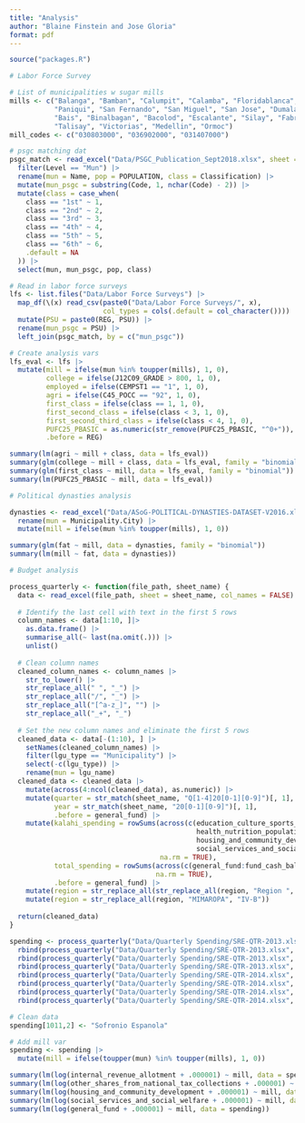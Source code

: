 ```yaml
---
title: "Analysis"
author: "Blaine Finstein and Jose Gloria"
format: pdf
---
```


```r
source("packages.R")
```


```r
# Labor Force Survey

# List of municipalities w sugar mills
mills <- c("Balanga", "Bamban", "Calumpit", "Calamba", "Floridablanca", "Nasugbu", "Manaoag", "Candon",
           "Paniqui", "San Fernando", "San Miguel", "San Jose", "Dumalag", "Pilar", "Barotac",
           "Bais", "Binalbagan", "Bacolod", "Escalante", "Silay", "Fabrica", "La Carlota", "Bago",
           "Talisay", "Victorias", "Medellin", "Ormoc")
mill_codes <- c("030803000", "036902000", "031407000")

# psgc matching dat
psgc_match <- read_excel("Data/PSGC_Publication_Sept2018.xlsx", sheet = "PSGC") |>
  filter(Level == "Mun") |> 
  rename(mun = Name, pop = POPULATION, class = Classification) |> 
  mutate(mun_psgc = substring(Code, 1, nchar(Code) - 2)) |> 
  mutate(class = case_when(
    class == "1st" ~ 1,
    class == "2nd" ~ 2,
    class == "3rd" ~ 3,
    class == "4th" ~ 4,
    class == "5th" ~ 5,
    class == "6th" ~ 6,
    .default = NA
  )) |> 
  select(mun, mun_psgc, pop, class)

# Read in labor force surveys
lfs <- list.files("Data/Labor Force Surveys") |> 
  map_df(\(x) read_csv(paste0("Data/Labor Force Surveys/", x),
                       col_types = cols(.default = col_character()))) |> 
  mutate(PSU = paste0(REG, PSU)) |> 
  rename(mun_psgc = PSU) |> 
  left_join(psgc_match, by = c("mun_psgc"))

# Create analysis vars
lfs_eval <- lfs |> 
  mutate(mill = ifelse(mun %in% toupper(mills), 1, 0),
         college = ifelse(J12C09_GRADE > 800, 1, 0),
         employed = ifelse(CEMPST1 == "1", 1, 0),
         agri = ifelse(C45_POCC == "92", 1, 0),
         first_class = ifelse(class == 1, 1, 0),
         first_second_class = ifelse(class < 3, 1, 0),
         first_second_third_class = ifelse(class < 4, 1, 0),
         PUFC25_PBASIC = as.numeric(str_remove(PUFC25_PBASIC, "^0+")),
         .before = REG)

summary(lm(agri ~ mill + class, data = lfs_eval))
summary(glm(college ~ mill + class, data = lfs_eval, family = "binomial"))
summary(glm(first_class ~ mill, data = lfs_eval, family = "binomial"))
summary(lm(PUFC25_PBASIC ~ mill, data = lfs_eval))
```

```r
# Political dynasties analysis

dynasties <- read_excel("Data/ASoG-POLITICAL-DYNASTIES-DATASET-V2016.xlsx", sheet = "Data") |> 
  rename(mun = Municipality.City) |> 
  mutate(mill = ifelse(mun %in% toupper(mills), 1, 0))

summary(glm(fat ~ mill, data = dynasties, family = "binomial"))
summary(lm(mill ~ fat, data = dynasties))
```

```r
# Budget analysis

process_quarterly <- function(file_path, sheet_name) {
  data <- read_excel(file_path, sheet = sheet_name, col_names = FALSE)
  
  # Identify the last cell with text in the first 5 rows
  column_names <- data[1:10, ]|> 
    as.data.frame() |> 
    summarise_all(~ last(na.omit(.))) |> 
    unlist()
  
  # Clean column names
  cleaned_column_names <- column_names |> 
    str_to_lower() |> 
    str_replace_all(" ", "_") |> 
    str_replace_all("/", "_") |> 
    str_replace_all("[^a-z_]", "") |> 
    str_replace_all("_+", "_")
  
  # Set the new column names and eliminate the first 5 rows
  cleaned_data <- data[-(1:10), ] |> 
    setNames(cleaned_column_names) |> 
    filter(lgu_type == "Municipality") |> 
    select(-c(lgu_type)) |> 
    rename(mun = lgu_name) 
  cleaned_data <- cleaned_data |> 
    mutate(across(4:ncol(cleaned_data), as.numeric)) |> 
    mutate(quarter = str_match(sheet_name, "Q[1-4]20[0-1][0-9]")[, 1],
           year = str_match(sheet_name, "20[0-1][0-9]")[, 1],
           .before = general_fund) |>
    mutate(kalahi_spending = rowSums(across(c(education_culture_sports_manpower_development,
                                              health_nutrition_population_control,
                                              housing_and_community_development,
                                              social_services_and_social_welfare)),
                                     na.rm = TRUE),
           total_spending = rowSums(across(c(general_fund:fund_cash_balance_end)),
                                    na.rm = TRUE),
           .before = general_fund) |> 
    mutate(region = str_replace_all(str_replace_all(region, "Region ", ""), " Region", "")) |>
    mutate(region = str_replace_all(region, "MIMAROPA", "IV-B"))
  
  return(cleaned_data)
}

spending <- process_quarterly("Data/Quarterly Spending/SRE-QTR-2013.xlsx", sheet = "Q12013") |>
  rbind(process_quarterly("Data/Quarterly Spending/SRE-QTR-2013.xlsx", sheet = "Q22013")) |> 
  rbind(process_quarterly("Data/Quarterly Spending/SRE-QTR-2013.xlsx", sheet = "Q32013")) |>
  rbind(process_quarterly("Data/Quarterly Spending/SRE-QTR-2013.xlsx", sheet = "Q42013")) |> 
  rbind(process_quarterly("Data/Quarterly Spending/SRE-QTR-2014.xlsx", sheet = "Q12014")) |>
  rbind(process_quarterly("Data/Quarterly Spending/SRE-QTR-2014.xlsx", sheet = "Q22014")) |> 
  rbind(process_quarterly("Data/Quarterly Spending/SRE-QTR-2014.xlsx", sheet = "Q32014")) |>
  rbind(process_quarterly("Data/Quarterly Spending/SRE-QTR-2014.xlsx", sheet = "Q42014"))

# Clean data
spending[1011,2] <- "Sofronio Espanola"

# Add mill var
spending <- spending |> 
  mutate(mill = ifelse(toupper(mun) %in% toupper(mills), 1, 0))

summary(lm(log(internal_revenue_allotment + .000001) ~ mill, data = spending))
summary(lm(log(other_shares_from_national_tax_collections + .000001) ~ mill, data = spending))
summary(lm(log(housing_and_community_development + .000001) ~ mill, data = spending))
summary(lm(log(social_services_and_social_welfare + .000001) ~ mill, data = spending))
summary(lm(log(general_fund + .000001) ~ mill, data = spending))
```

